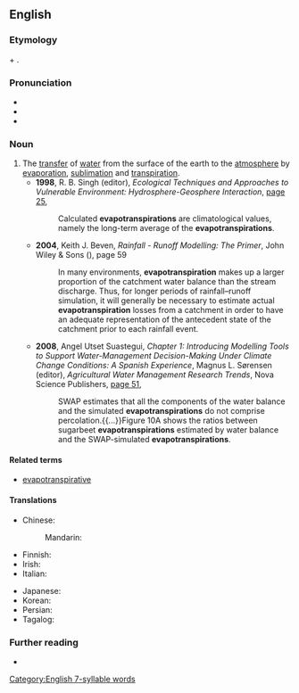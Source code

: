 ==English==
{{wikipedia}}

===Etymology===
{{m|en|evaporation|evapo(ration)}} + {{m|en|transpiration}}.

===Pronunciation===
* {{IPA|/ɪˌvæpəʊˌtɹænspɪˈɹeɪʃn̩/|lang=en}}
* {{rhymes|eɪʃən|lang=en}}
* {{hyphenation|e|vap|o|tran|spi|ra|tion|lang=en}}

===Noun===
{{en-noun|~}}

# The [[transfer]] of [[water]] from the surface of the earth to the [[atmosphere]] by [[evaporation]], [[sublimation]] and [[transpiration]].
#* '''1998''', R. B. Singh (editor), ''Ecological Techniques and Approaches to Vulnerable Environment: Hydrosphere-Geosphere Interaction'', [https://books.google.com.au/books?id=65_uAAAAMAAJ&q=%22evapotranspirations%22&dq=%22evapotranspirations%22&hl=en&sa=X&ved=0ahUKEwih46u6zq7aAhVIHpAKHV3AD2UQ6AEIRTAF page 25],
#*: Calculated '''evapotranspirations''' are climatological values, namely the long-term average of the '''evapotranspirations'''.
#* '''2004''', Keith J. Beven, ''Rainfall - Runoff Modelling: The Primer'', John Wiley & Sons ({{ISBN|9780470866719}}), page 59
#*: In many environments, '''evapotranspiration''' makes up a larger proportion of the catchment water balance than the stream discharge. Thus, for longer periods of rainfall–runoff simulation, it will generally be necessary to estimate actual '''evapotranspiration''' losses from a catchment in order to have an adequate representation of the antecedent state of the catchment prior to each rainfall event.
#* '''2008''', Angel Utset Suastegui, ''Chapter 1: Introducing Modelling Tools to Support Water-Management Decision-Making Under Climate Change Conditions: A Spanish Experience'', Magnus L. Sørensen (editor), ''Agricultural Water Management Research Trends'', Nova Science Publishers, [https://books.google.com.au/books?id=bGj_S52c8S0C&pg=PA51&dq=%22evapotranspirations%22&hl=en&sa=X&ved=0ahUKEwih46u6zq7aAhVIHpAKHV3AD2UQ6AEINDAC#v=onepage&q=%22evapotranspirations%22&f=false page 51],
#*: SWAP estimates that all the components of the water balance and the simulated '''evapotranspirations''' do not comprise percolation.{{...}}Figure 10A shows the ratios between sugarbeet '''evapotranspirations''' estimated by water balance and the SWAP-simulated '''evapotranspirations'''.

====Related terms====
* [[evapotranspirative]]

====Translations====
{{trans-top|the transfer of water from the surface of the earth to the atmosphere by evaporation}}
* Chinese:
*: Mandarin: {{t|cmn|蒸發散|sc=Hani}}
* Finnish: {{t|fi|kokonaishaihdunta}}
* Irish: {{t|ga|imghalú}}
* Italian: {{t|it|evapotraspirazione|f}}
{{trans-mid}}
* Japanese: {{t|ja|蒸発散|sc=Jpan}}
* Korean: {{t|ko|증발산|sc=Kore}}
* Persian: {{t|fa|تبخیر-تعرق|sc=fa-Arab}}
* Tagalog: {{t|tl|halmanhisingaw}}
{{trans-bottom}}

===Further reading===
* {{pedialite|Hydrology (agriculture)}}

[[Category:English 7-syllable words]]